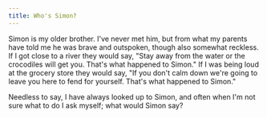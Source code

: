 ```yaml
---
title: Who's Simon?
---
```


Simon is my older brother. I've never met him, but from what my parents have told me he was brave and outspoken, though also somewhat reckless. If I got close to a river they would say, "Stay away from the water or the crocodiles will get you. That's what happened to Simon." If I was being loud at the grocery store they would say, "If you don't calm down we're going to leave you here to fend for yourself. That's what happened to Simon."

Needless to say, I have always looked up to Simon, and often when I'm not sure what to do I ask myself; what would Simon say?

